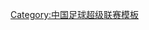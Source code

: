 {{Navbox
|titlestyle = background:#DB000D; color:#FBEA0E;
|name = 2009中超
|title = [[2009年中國足球超級聯賽|<span style="color: #FBEA0E">2009年</span>]][[中国足球超级联赛|<span style="color: #FBEA0E">中国足球超级联赛</span>]]
|listclass = hlist
|list1=
*[[北京國安足球俱樂部|北京國安]]
*[[長春亞泰足球俱樂部|長春亞泰]]
*[[長沙金德足球俱樂部|長沙金德]]
*[[成都謝菲聯足球俱樂部|成都建工地產]]
*[[重庆力帆足球俱乐部|重庆诗仙太白]]
*[[大连实德足球俱乐部|大连实德]]
*[[广州医药足球俱乐部|广州医药白云山]]
*[[杭州绿城足球俱乐部|杭州绿城房产]]

|list2=
*[[河南建業足球俱樂部|河南建業]]
*[[江苏舜天足球俱乐部|江蘇舜天国信]]
*[[青島中能足球俱樂部|青島中能]]
*[[山東魯能泰山足球俱樂部|山東魯能泰山]]
*[[陕西宝荣浐灞足球俱乐部|陝西中新浐灞]]
*[[上海申花足球俱樂部|上海申花]]
*[[深圳足球俱樂部|深圳紅鑽]]
*[[天津泰達足球俱樂部|天津泰達]]
}}<noinclude>[[Category:中国足球超级联赛模板]]</noinclude>